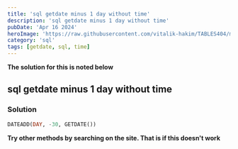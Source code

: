 ```yaml
---
title: 'sql getdate minus 1 day without time'
description: 'sql getdate minus 1 day without time'
pubDate: 'Apr 16 2024'
heroImage: 'https://raw.githubusercontent.com/vitalik-hakim/TABLES404/main/error_b/sql.png'
category: 'sql'
tags: [getdate, sql, time]
---
```


**The solution for this is noted below**

## sql getdate minus 1 day without time

### Solution

```sql
DATEADD(DAY, -30, GETDATE())
```

**Try other methods by searching on the site. That is if this doesn't work**
